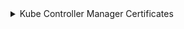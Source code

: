 

<details>
<summary>Kube Controller Manager Certificates</summary>

### Переменные окружения сертификатов
<CodeBlock language="bash">
{`export BASE_K8S_PATH="${CUSTOM_VALUE.kuberneteBaseFolderPath.value}"

  export CONTROLLER_MANAGER_CLIENT_KEY_SIZE=${CERTIFICATES.controllerManagerClient.keySize}
  export CONTROLLER_MANAGER_CLIENT_KEY_PATH="${CERTIFICATES.controllerManagerClient.keyPath}"
  export CONTROLLER_MANAGER_CLIENT_CRT_PATH="${CERTIFICATES.controllerManagerClient.crtPath}"
  export CONTROLLER_MANAGER_CLIENT_CRT_CONF="${CERTIFICATES.controllerManagerClient.crtConf}"
  export CONTROLLER_MANAGER_CLIENT_CSR_PATH="${CERTIFICATES.controllerManagerClient.csrPath}"

  export KUBERNETES_CA_CRT_PATH="${CERTIFICATES.kubernetesCA.crtPath}"
  export KUBERNETES_CA_KEY_PATH="${CERTIFICATES.kubernetesCA.keyPath}"

  mkdir -p $\{BASE_K8S_PATH\}/pki
  mkdir -p $\{BASE_K8S_PATH\}/openssl/csr
`}
</CodeBlock>


### Инструкция создания сертификатов

:::note
Для удобства добавил блок расширения, что бы в перспективе отобразить инструкции сертификатов для `cfssl`
:::

<Tabs 
    defaultValue='openssl'
    values={[
        { label: "openssl", value: "openssl" },
    ]}>
    <TabItem value='openssl'>

      #### Конфигурация `openssl` controller-manager-client

      ```bash
      cat <<EOF > ${CONTROLLER_MANAGER_CLIENT_CRT_CONF}
      [ req ]
      default_bits        = ${CONTROLLER_MANAGER_CLIENT_KEY_SIZE}
      prompt              = no
      default_md          = sha256
      distinguished_name  = dn

      [ dn ]
      CN = system:kube-controller-manager

      [ v3_ext ]
      authorityKeyIdentifier=keyid,issuer:always
      basicConstraints=CA:FALSE
      keyUsage=keyEncipherment,dataEncipherment
      extendedKeyUsage=clientAuth
      EOF
      ```

      #### Генерация приватных ключей сертификатов

      ```bash
      openssl genrsa \
        -out "${CONTROLLER_MANAGER_CLIENT_KEY_PATH}" ${CONTROLLER_MANAGER_CLIENT_KEY_SIZE}
      ```

      #### Генерация CSR будущих сертификатов

      ```bash
      openssl req \
        -new \
        -key "${CONTROLLER_MANAGER_CLIENT_KEY_PATH}" \
        -out "${CONTROLLER_MANAGER_CLIENT_CSR_PATH}" \
        -config "${CONTROLLER_MANAGER_CLIENT_CRT_CONF}"
      ```

      #### Подпись CSR ключом удостоверяющего центра (CA)

      ```bash
      openssl x509 \
        -req \
        -days 365 \
        -sha256 \
        -outform PEM \
        -CA "${KUBERNETES_CA_CRT_PATH}" \
        -CAkey "${KUBERNETES_CA_KEY_PATH}" \
        -CAcreateserial \
        -in "${CONTROLLER_MANAGER_CLIENT_CSR_PATH}" \
        -out "${CONTROLLER_MANAGER_CLIENT_CRT_PATH}" \
        -extensions v3_ext \
        -extfile "${CONTROLLER_MANAGER_CLIENT_CRT_CONF}"
      ```

    </TabItem>

</Tabs>



### Инструкция создания Kubeconfig
```bash

kubectl config set-cluster kubernetes \
  --certificate-authority="${KUBERNETES_CA_CRT_PATH}" \
  --embed-certs=true \
  --server=https://127.0.0.1:6443 \
  --kubeconfig=${BASE_K8S_PATH}/controller-manager.conf

kubectl config set-credentials system:node:${FULL_HOST_NAME} \
  --client-certificate=${CONTROLLER_MANAGER_CLIENT_CRT_PATH} \
  --client-key=${CONTROLLER_MANAGER_CLIENT_KEY_PATH} \
  --embed-certs=true \
  --kubeconfig=${BASE_K8S_PATH}/controller-manager.conf

kubectl config set-context default \
  --cluster=kubernetes \
  --user=system:node:${FULL_HOST_NAME} \
  --kubeconfig=${BASE_K8S_PATH}/controller-manager.conf

kubectl config use-context default --kubeconfig=${BASE_K8S_PATH}/controller-manager.conf
```

</details>
